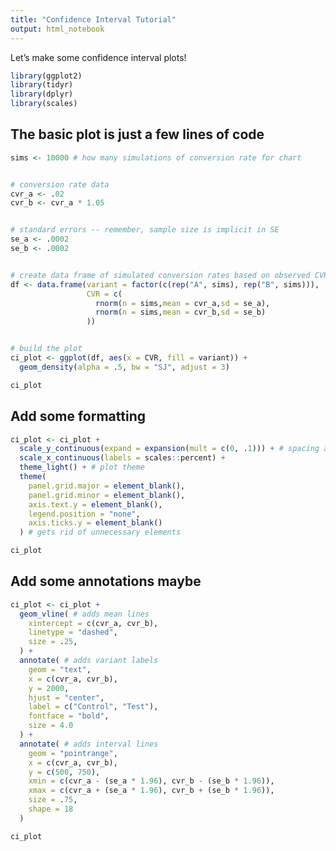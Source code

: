 ```yaml
---
title: "Confidence Interval Tutorial"
output: html_notebook
---
```


Let's make some confidence interval plots!

```r
library(ggplot2)
library(tidyr)
library(dplyr)
library(scales)
```

## The basic plot is just a few lines of code

```r
    
sims <- 10000 # how many simulations of conversion rate for chart


# conversion rate data
cvr_a <- .02
cvr_b <- cvr_a * 1.05


# standard errors -- remember, sample size is implicit in SE
se_a <- .0002
se_b <- .0002


# create data frame of simulated conversion rates based on observed CVRs and standard errors
df <- data.frame(variant = factor(c(rep("A", sims), rep("B", sims))),
                 CVR = c(
                   rnorm(n = sims,mean = cvr_a,sd = se_a),
                   rnorm(n = sims,mean = cvr_b,sd = se_b)
                 ))


# build the plot
ci_plot <- ggplot(df, aes(x = CVR, fill = variant)) +
  geom_density(alpha = .5, bw = "SJ", adjust = 3) 

ci_plot
```

## Add some formatting

```r

ci_plot <- ci_plot +
  scale_y_continuous(expand = expansion(mult = c(0, .1))) + # spacing around axes
  scale_x_continuous(labels = scales::percent) +
  theme_light() + # plot theme
  theme(
    panel.grid.major = element_blank(),
    panel.grid.minor = element_blank(),
    axis.text.y = element_blank(),
    legend.position = "none",
    axis.ticks.y = element_blank()
  ) # gets rid of unnecessary elements

ci_plot

```

## Add some annotations maybe

```r

ci_plot <- ci_plot +
  geom_vline( # adds mean lines
    xintercept = c(cvr_a, cvr_b),
    linetype = "dashed",
    size = .25,
  ) +
  annotate( # adds variant labels
    geom = "text",
    x = c(cvr_a, cvr_b),
    y = 2000,
    hjust = "center",
    label = c("Control", "Test"),
    fontface = "bold",
    size = 4.0
  ) +
  annotate( # adds interval lines
    geom = "pointrange",
    x = c(cvr_a, cvr_b),
    y = c(500, 750),
    xmin = c(cvr_a - (se_a * 1.96), cvr_b - (se_b * 1.96)),
    xmax = c(cvr_a + (se_a * 1.96), cvr_b + (se_b * 1.96)),
    size = .75,
    shape = 18
  ) 

ci_plot

```
